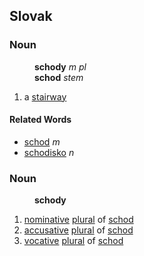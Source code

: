 ==Slovak==
===Noun===
:'''schody''' ''m pl''
:'''schod''' ''stem''
:{{decpat}} {{dub}}
# a [[stairway]]
====Related Words====
* [[schod#Slovak|schod]] ''m''
* [[schodisko]] ''n''
===Noun===
:'''schody'''
# [[nominative]] [[plural]] of [[schod#Slovak|schod]]
# [[accusative]] [[plural]] of [[schod#Slovak|schod]]
# [[vocative]] [[plural]] of [[schod#Slovak|schod]]